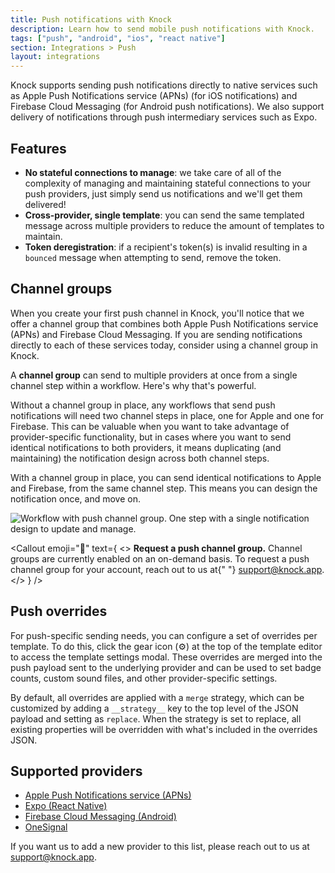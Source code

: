 ```yaml
---
title: Push notifications with Knock
description: Learn how to send mobile push notifications with Knock.
tags: ["push", "android", "ios", "react native"]
section: Integrations > Push
layout: integrations
---
```


Knock supports sending push notifications directly to native services such as Apple Push Notifications service (APNs) (for iOS notifications) and Firebase Cloud Messaging (for Android push notifications). We also support delivery of notifications through push intermediary services such as Expo.

## Features

- **No stateful connections to manage**: we take care of all of the complexity of managing and maintaining stateful connections to your push providers, just simply send us notifications and we'll get them delivered!
- **Cross-provider, single template**: you can send the same templated message across multiple providers to reduce the amount of templates to maintain.
- **Token deregistration**: if a recipient's token(s) is invalid resulting in a `bounced` message when attempting to send, remove the token.

## Channel groups

When you create your first push channel in Knock, you'll notice that we offer a channel group that combines both Apple Push Notifications service (APNs) and Firebase Cloud Messaging. If you are sending notifications directly to each of these services today, consider using a channel group in Knock.

A **channel group** can send to multiple providers at once from a single channel step within a workflow. Here's why that's powerful.

Without a channel group in place, any workflows that send push notifications will need two channel steps in place, one for Apple and one for Firebase. This can be valuable when you want to take advantage of provider-specific functionality, but in cases where you want to send identical notifications to both providers, it means duplicating (and maintaining) the notification design across both channel steps.

With a channel group in place, you can send identical notifications to Apple and Firebase, from the same channel step. This means you can design the notification once, and move on.

<Image
  src="/images/integrations/push/channel-group-example.png"
  width={2252}
  height={928}
  className="rounded-md mx-auto border border-gray-200"
  alt="Workflow with push channel group. One step with a single notification design to update and manage."
/>

<Callout
  emoji="🚧"
  text={
    <>
      <strong>Request a push channel group.</strong> Channel groups are currently enabled on an on-demand basis. To request a push channel group for your account, reach out to us at{" "}
      <a href="mailto:support@knock.app">support@knock.app</a>.
    </>
  }
/>

## Push overrides

For push-specific sending needs, you can configure a set of overrides per template. To do this, click the gear icon (⚙️) at the top of the template editor to access the template settings modal. These overrides are merged into the push payload sent to the underlying provider and can be used to set badge counts, custom sound files, and other provider-specific settings.

By default, all overrides are applied with a `merge` strategy, which can be customized by adding a `__strategy__` key to the top level of the JSON payload and setting as `replace`. When the strategy is set to replace, all existing properties will be overridden with what's included in the overrides JSON.

## Supported providers

- [Apple Push Notifications service (APNs)](/integrations/push/apns)
- [Expo (React Native)](/integrations/push/expo)
- [Firebase Cloud Messaging (Android)](/integrations/push/firebase)
- [OneSignal](/integrations/push/one-signal)

If you want us to add a new provider to this list, please reach out to us at [support@knock.app](mailto:support@knock.app).
